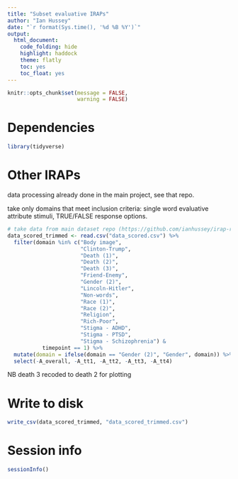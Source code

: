 ```yaml
---
title: "Subset evaluative IRAPs"
author: "Ian Hussey"
date: "`r format(Sys.time(), '%d %B %Y')`"
output:
  html_document:
    code_folding: hide
    highlight: haddock
    theme: flatly
    toc: yes
    toc_float: yes
---
```


```r
knitr::opts_chunk$set(message = FALSE,
                      warning = FALSE)
```

# Dependencies

```r

library(tidyverse)

```

# Other IRAPs

data processing already done in the main project, see that repo.

take only domains that meet inclusion criteria: single word evaluative attribute stimuli, TRUE/FALSE response options.

```r

# take data from main dataset repo (https://github.com/ianhussey/irap-reliability-meta-analysis)
data_scored_trimmed <- read.csv("data_scored.csv") %>%
  filter(domain %in% c("Body image", 
                       "Clinton-Trump", 
                       "Death (1)", 
                       "Death (2)", 
                       "Death (3)",
                       "Friend-Enemy", 
                       "Gender (2)", 
                       "Lincoln-Hitler", 
                       "Non-words",
                       "Race (1)", 
                       "Race (2)",
                       "Religion", 
                       "Rich-Poor", 
                       "Stigma - ADHD",
                       "Stigma - PTSD", 
                       "Stigma - Schizophrenia") & 
           timepoint == 1) %>%
  mutate(domain = ifelse(domain == "Gender (2)", "Gender", domain)) %>%
  select(-A_overall, -A_tt1, -A_tt2, -A_tt3, -A_tt4)

```

NB death 3 recoded to death 2 for plotting

# Write to disk

```r

write_csv(data_scored_trimmed, "data_scored_trimmed.csv")

```

# Session info

```r

sessionInfo()

```


